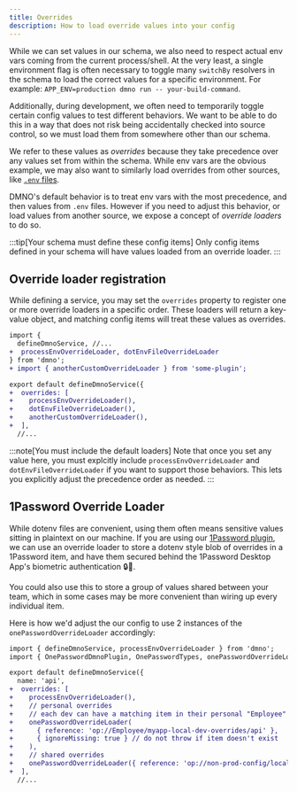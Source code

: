 ```yaml
---
title: Overrides
description: How to load override values into your config
---
```


While we can set values in our schema, we also need to respect actual env vars coming from the current process/shell. At the very least, a single environment flag is often necessary to toggle many `switchBy` resolvers in the schema to load the correct values for a specific environment. For example: `APP_ENV=production dmno run -- your-build-command`.

Additionally, during development, we often need to temporarily toggle certain config values to test different behaviors. We want to be able to do this in a way that does not risk being accidentally checked into source control, so we must load them from somewhere other than our schema.

We refer to these values as _overrides_ because they take precedence over any values set from within the schema. While env vars are the obvious example, we may also want to similarly load overrides from other sources, like [`.env` files](/docs/guides/env-files/).

DMNO's default behavior is to treat env vars with the most precedence, and then values from `.env` files. However if you need to adjust this behavior, or load values from another source, we expose a concept of _override loaders_ to do so.

:::tip[Your schema must define these config items]
Only config items defined in your schema will have values loaded from an override loader.
:::


## Override loader registration

While defining a service, you may set the `overrides` property to register one or more override loaders in a specific order. These loaders will return a key-value object, and matching config items will treat these values as overrides.

```diff lang="ts" title=".dmno/config.mts"
import { 
  defineDmnoService, //...
+  processEnvOverrideLoader, dotEnvFileOverrideLoader
} from 'dmno';
+ import { anotherCustomOverrideLoader } from 'some-plugin';

export default defineDmnoService({
+  overrides: [
+    processEnvOverrideLoader(),
+    dotEnvFileOverrideLoader(),
+    anotherCustomOverrideLoader(),
+  ],
  //...
```

:::note[You must include the default loaders]
Note that once you set any value here, you must explcitly include `processEnvOverrideLoader` and `dotEnvFileOverrideLoader` if you want to support those behaviors. This lets you explicitly adjust the precedence order as needed.
:::


## 1Password Override Loader

While dotenv files are convenient, using them often means sensitive values sitting in plaintext on our machine. If you are using our [1Password plugin](/docs/plugins/1password/), we can use an override loader to store a dotenv style blob of overrides in a 1Password item, and have them secured behind the 1Password Desktop App's biometric authentication 🔒🦾. 

You could also use this to store a group of values shared between your team, which in some cases may be more convenient than wiring up every individual item.

Here is how we'd adjust the our config to use 2 instances of the `onePasswordOverrideLoader` accordingly:

```diff lang="ts" title=".dmno/config.mts" add="onePasswordOverrideLoader" add="processEnvOverrideLoader"
import { defineDmnoService, processEnvOverrideLoader } from 'dmno';
import { OnePasswordDmnoPlugin, OnePasswordTypes, onePasswordOverrideLoader } from '@dmno/1password-plugin';

export default defineDmnoService({
  name: 'api',
+  overrides: [
+    processEnvOverrideLoader(),
+    // personal overrides
+    // each dev can have a matching item in their personal "Employee" vault
+    onePasswordOverrideLoader(
+      { reference: 'op://Employee/myapp-local-dev-overrides/api' }, 
+      { ignoreMissing: true } // do not throw if item doesn't exist
+    ),
+    // shared overrides
+    onePasswordOverrideLoader({ reference: 'op://non-prod-config/local-dev-env/api' }),
+  ],
  //...
```
